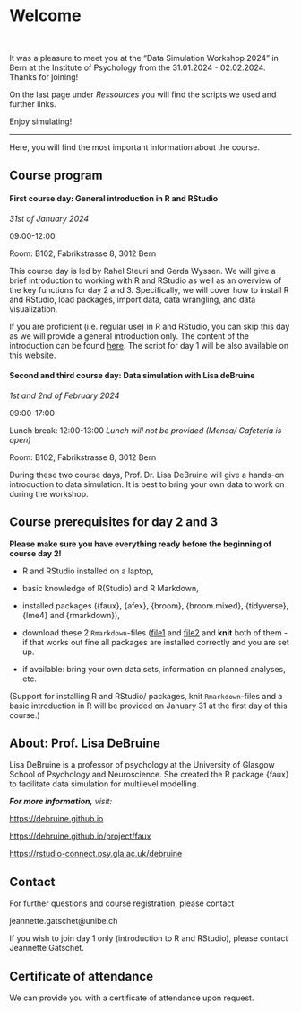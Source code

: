 # Welcome {.unnumbered}

\

It was a pleasure to meet you at the "Data Simulation Workshop 2024" in Bern at the Institute of Psychology from the 31.01.2024 - 02.02.2024. Thanks for joining!

On the last page under *Ressources* you will find the scripts we used and further links.

Enjoy simulating!

------------------------------------------------------------------------

Here, you will find the most important information about the course.

## Course program

#### First course day: General introduction in R and RStudio

*31st of January 2024*

09:00-12:00

Room: B102, Fabrikstrasse 8, 3012 Bern

This course day is led by Rahel Steuri and Gerda Wyssen. We will give a brief introduction to working with R and RStudio as well as an overview of the key functions for day 2 and 3. Specifically, we will cover how to install R and RStudio, load packages, import data, data wrangling, and data visualization.

If you are proficient (i.e. regular use) in R and RStudio, you can skip this day as we will provide a general introduction only. The content of the introduction can be found [here](https://kogpsy.github.io/datasimulationcourse_24/introduction.html). The script for day 1 will be also available on this website.

#### Second and third course day: Data simulation with Lisa deBruine

*1st and 2nd of February 2024*

09:00-17:00

Lunch break: 12:00-13:00 *Lunch will not be provided (Mensa/ Cafeteria is open)*

Room: B102, Fabrikstrasse 8, 3012 Bern

During these two course days, Prof. Dr. Lisa DeBruine will give a hands-on introduction to data simulation. It is best to bring your own data to work on during the workshop.

## Course prerequisites for day 2 and 3

**Please make sure you have everything ready before the beginning of course day 2!**

-   R and RStudio installed on a laptop,

-   basic knowledge of R(Studio) and R Markdown,

-   installed packages ({faux}, {afex}, {broom}, {broom.mixed}, {tidyverse}, {lme4} and {rmarkdown}),

-   download these 2 `Rmarkdown`-files ([file1](/downloadable_files/faux-stub.Rmd) and [file2](/downloadable_files/mixed-stub.Rmd) and **knit** both of them - if that works out fine all packages are installed correctly and you are set up.

-   if available: bring your own data sets, information on planned analyses, etc.

(Support for installing R and RStudio/ packages, knit `Rmarkdown`-files and a basic introduction in R will be provided on January 31 at the first day of this course.)

## About: Prof. Lisa DeBruine

Lisa DeBruine is a professor of psychology at the University of Glasgow School of Psychology and Neuroscience. She created the R package {faux} to facilitate data simulation for multilevel modelling.

***For more information,** visit:*

<https://debruine.github.io>

<https://debruine.github.io/project/faux>

<https://rstudio-connect.psy.gla.ac.uk/debruine>

## Contact

For further questions and course registration, please contact

jeannette.gatschet\@unibe.ch

If you wish to join day 1 only (introduction to R and RStudio), please contact Jeannette Gatschet.

## Certificate of attendance

We can provide you with a certificate of attendance upon request.
